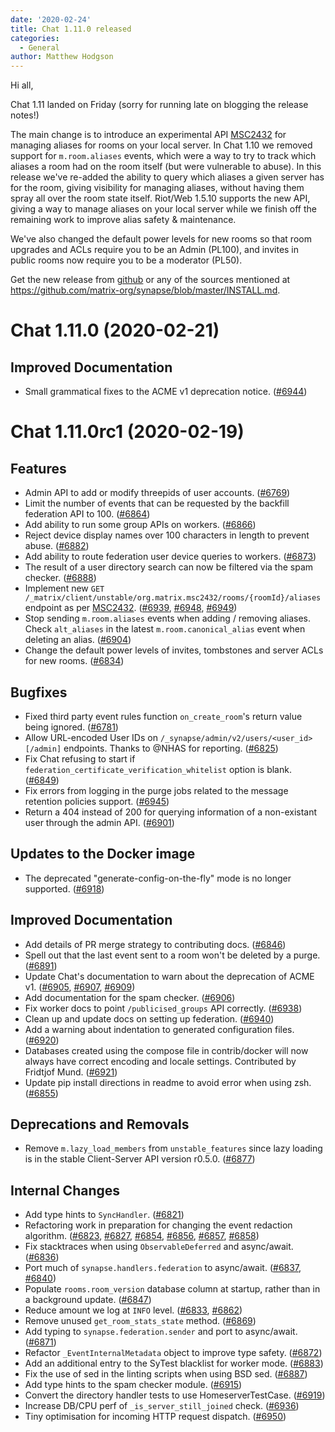 ```yaml
---
date: '2020-02-24'
title: Chat 1.11.0 released
categories:
  - General
author: Matthew Hodgson
---
```


Hi all,

Chat 1.11 landed on Friday (sorry for running late on blogging the release notes!)

The main change is to introduce an experimental API [MSC2432](https://github.com/matrix-org/matrix-doc/pull/2432) for managing aliases for rooms on your local server.  In Chat 1.10 we removed support for `m.room.aliases` events, which were a way to try to track which aliases a room had on the room itself (but were vulnerable to abuse).  In this release we've re-added the ability to query which aliases a given server has for the room, giving visibility for managing aliases, without having them spray all over the room state itself.  Riot/Web 1.5.10 supports the new API, giving a way to manage aliases on your local server while we finish off the remaining work to improve alias safety & maintenance.

We've also changed the default power levels for new rooms so that room upgrades and ACLs require you to be an Admin (PL100), and invites in public rooms now require you to be a moderator (PL50).

Get the new release from [github](https://github.com/matrix-org/synapse/releases/tag/v1.11.0) or any of the sources mentioned at https://github.com/matrix-org/synapse/blob/master/INSTALL.md.


Chat 1.11.0 (2020-02-21)
===========================

Improved Documentation
----------------------

- Small grammatical fixes to the ACME v1 deprecation notice. ([\#6944](https://github.com/matrix-org/synapse/issues/6944))


Chat 1.11.0rc1 (2020-02-19)
==============================

Features
--------

- Admin API to add or modify threepids of user accounts. ([\#6769](https://github.com/matrix-org/synapse/issues/6769))
- Limit the number of events that can be requested by the backfill federation API to 100. ([\#6864](https://github.com/matrix-org/synapse/issues/6864))
- Add ability to run some group APIs on workers. ([\#6866](https://github.com/matrix-org/synapse/issues/6866))
- Reject device display names over 100 characters in length to prevent abuse. ([\#6882](https://github.com/matrix-org/synapse/issues/6882))
- Add ability to route federation user device queries to workers. ([\#6873](https://github.com/matrix-org/synapse/issues/6873))
- The result of a user directory search can now be filtered via the spam checker. ([\#6888](https://github.com/matrix-org/synapse/issues/6888))
- Implement new `GET /_matrix/client/unstable/org.matrix.msc2432/rooms/{roomId}/aliases` endpoint as per [MSC2432](https://github.com/matrix-org/matrix-doc/pull/2432). ([\#6939](https://github.com/matrix-org/synapse/issues/6939), [\#6948](https://github.com/matrix-org/synapse/issues/6948), [\#6949](https://github.com/matrix-org/synapse/issues/6949))
- Stop sending `m.room.aliases` events when adding / removing aliases. Check `alt_aliases` in the latest `m.room.canonical_alias` event when deleting an alias. ([\#6904](https://github.com/matrix-org/synapse/issues/6904))
- Change the default power levels of invites, tombstones and server ACLs for new rooms. ([\#6834]())

Bugfixes
--------

- Fixed third party event rules function `on_create_room`'s return value being ignored. ([\#6781](https://github.com/matrix-org/synapse/issues/6781))
- Allow URL-encoded User IDs on `/_synapse/admin/v2/users/<user_id>[/admin]` endpoints. Thanks to @NHAS for reporting. ([\#6825](https://github.com/matrix-org/synapse/issues/6825))
- Fix Chat refusing to start if `federation_certificate_verification_whitelist` option is blank. ([\#6849](https://github.com/matrix-org/synapse/issues/6849))
- Fix errors from logging in the purge jobs related to the message retention policies support. ([\#6945](https://github.com/matrix-org/synapse/issues/6945))
- Return a 404 instead of 200 for querying information of a non-existant user through the admin API. ([\#6901](https://github.com/matrix-org/synapse/issues/6901))


Updates to the Docker image
---------------------------

- The deprecated "generate-config-on-the-fly" mode is no longer supported. ([\#6918](https://github.com/matrix-org/synapse/issues/6918))


Improved Documentation
----------------------

- Add details of PR merge strategy to contributing docs. ([\#6846](https://github.com/matrix-org/synapse/issues/6846))
- Spell out that the last event sent to a room won't be deleted by a purge. ([\#6891](https://github.com/matrix-org/synapse/issues/6891))
- Update Chat's documentation to warn about the deprecation of ACME v1. ([\#6905](https://github.com/matrix-org/synapse/issues/6905), [\#6907](https://github.com/matrix-org/synapse/issues/6907), [\#6909](https://github.com/matrix-org/synapse/issues/6909))
- Add documentation for the spam checker. ([\#6906](https://github.com/matrix-org/synapse/issues/6906))
- Fix worker docs to point `/publicised_groups` API correctly. ([\#6938](https://github.com/matrix-org/synapse/issues/6938))
- Clean up and update docs on setting up federation. ([\#6940](https://github.com/matrix-org/synapse/issues/6940))
- Add a warning about indentation to generated configuration files. ([\#6920](https://github.com/matrix-org/synapse/issues/6920))
- Databases created using the compose file in contrib/docker will now always have correct encoding and locale settings. Contributed by Fridtjof Mund. ([\#6921](https://github.com/matrix-org/synapse/issues/6921))
- Update pip install directions in readme to avoid error when using zsh. ([\#6855](https://github.com/matrix-org/synapse/issues/6855))


Deprecations and Removals
-------------------------

- Remove `m.lazy_load_members` from `unstable_features` since lazy loading is in the stable Client-Server API version r0.5.0. ([\#6877](https://github.com/matrix-org/synapse/issues/6877))


Internal Changes
----------------

- Add type hints to `SyncHandler`. ([\#6821](https://github.com/matrix-org/synapse/issues/6821))
- Refactoring work in preparation for changing the event redaction algorithm. ([\#6823](https://github.com/matrix-org/synapse/issues/6823), [\#6827](https://github.com/matrix-org/synapse/issues/6827), [\#6854](https://github.com/matrix-org/synapse/issues/6854), [\#6856](https://github.com/matrix-org/synapse/issues/6856), [\#6857](https://github.com/matrix-org/synapse/issues/6857), [\#6858](https://github.com/matrix-org/synapse/issues/6858))
- Fix stacktraces when using `ObservableDeferred` and async/await. ([\#6836](https://github.com/matrix-org/synapse/issues/6836))
- Port much of `synapse.handlers.federation` to async/await. ([\#6837](https://github.com/matrix-org/synapse/issues/6837), [\#6840](https://github.com/matrix-org/synapse/issues/6840))
- Populate `rooms.room_version` database column at startup, rather than in a background update. ([\#6847](https://github.com/matrix-org/synapse/issues/6847))
- Reduce amount we log at `INFO` level. ([\#6833](https://github.com/matrix-org/synapse/issues/6833), [\#6862](https://github.com/matrix-org/synapse/issues/6862))
- Remove unused `get_room_stats_state` method. ([\#6869](https://github.com/matrix-org/synapse/issues/6869))
- Add typing to `synapse.federation.sender` and port to async/await. ([\#6871](https://github.com/matrix-org/synapse/issues/6871))
- Refactor `_EventInternalMetadata` object to improve type safety. ([\#6872](https://github.com/matrix-org/synapse/issues/6872))
- Add an additional entry to the SyTest blacklist for worker mode. ([\#6883](https://github.com/matrix-org/synapse/issues/6883))
- Fix the use of sed in the linting scripts when using BSD sed. ([\#6887](https://github.com/matrix-org/synapse/issues/6887))
- Add type hints to the spam checker module. ([\#6915](https://github.com/matrix-org/synapse/issues/6915))
- Convert the directory handler tests to use HomeserverTestCase. ([\#6919](https://github.com/matrix-org/synapse/issues/6919))
- Increase DB/CPU perf of `_is_server_still_joined` check. ([\#6936](https://github.com/matrix-org/synapse/issues/6936))
- Tiny optimisation for incoming HTTP request dispatch. ([\#6950](https://github.com/matrix-org/synapse/issues/6950))
